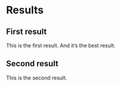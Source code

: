 # Results

## First result

This is the first result.
And it's the best result.

## Second result

This is the second result.
